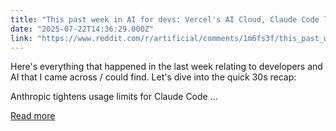 ```yaml
---
title: "This past week in AI for devs: Vercel's AI Cloud, Claude Code limits, and OpenAI defection"
date: "2025-07-22T14:36:29.000Z"
link: "https://www.reddit.com/r/artificial/comments/1m6fs3f/this_past_week_in_ai_for_devs_vercels_ai_cloud/"
---
```


Here's everything that happened in the last week relating to developers and AI that I came across / could find. Let's dive into the quick 30s recap:
  
Anthropic tightens usage limits for Claude Code ...

[Read more](https://www.reddit.com/r/artificial/comments/1m6fs3f/this_past_week_in_ai_for_devs_vercels_ai_cloud/)
